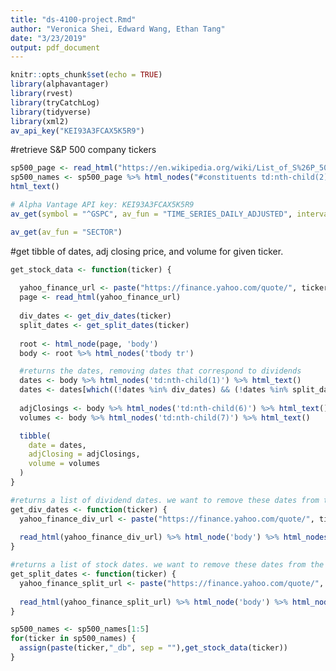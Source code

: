 ```yaml
---
title: "ds-4100-project.Rmd"
author: "Veronica Shei, Edward Wang, Ethan Tang"
date: "3/23/2019"
output: pdf_document
---
```


```r
knitr::opts_chunk$set(echo = TRUE)
library(alphavantager)
library(rvest)
library(tryCatchLog)
library(tidyverse)
library(xml2)
av_api_key("KEI93A3FCAX5K5R9")
```

#retrieve S&P 500 company tickers
```r
sp500_page <- read_html("https://en.wikipedia.org/wiki/List_of_S%26P_500_companies")
sp500_names <- sp500_page %>% html_nodes("#constituents td:nth-child(2)") %>%
html_text()
```

```r
# Alpha Vantage API key: KEI93A3FCAX5K5R9
av_get(symbol = "^GSPC", av_fun = "TIME_SERIES_DAILY_ADJUSTED", interval = "60min", outputsize = "full")
```

```r
av_get(av_fun = "SECTOR")
```

#get tibble of dates, adj closing price, and volume for given ticker.
```r
get_stock_data <- function(ticker) {
  
  yahoo_finance_url <- paste("https://finance.yahoo.com/quote/", ticker, "/history?period1=915339600&period2=1553313600&interval=1mo&filter=history&frequency=1mo", sep = "")
  page <- read_html(yahoo_finance_url)
  
  div_dates <- get_div_dates(ticker)
  split_dates <- get_split_dates(ticker)
  
  root <- html_node(page, 'body')
  body <- root %>% html_nodes('tbody tr')

  #returns the dates, removing dates that correspond to dividends
  dates <- body %>% html_nodes('td:nth-child(1)') %>% html_text()
  dates <- dates[which((!dates %in% div_dates) && (!dates %in% split_dates))]
  
  adjClosings <- body %>% html_nodes('td:nth-child(6)') %>% html_text()
  volumes <- body %>% html_nodes('td:nth-child(7)') %>% html_text()

  tibble(
    date = dates,
    adjClosing = adjClosings,
    volume = volumes
  )
}

#returns a list of dividend dates. we want to remove these dates from the historical data
get_div_dates <- function(ticker) {
  yahoo_finance_div_url <- paste("https://finance.yahoo.com/quote/", ticker, "/history?period1=915339600&period2=1553313600&interval=1mo&filter=div&frequency=1mo", sep = "")
  
  read_html(yahoo_finance_div_url) %>% html_node('body') %>% html_nodes('tbody tr td:nth-child(1)') %>% html_text()
}

#returns a list of stock dates. we want to remove these dates from the historical data
get_split_dates <- function(ticker) {
  yahoo_finance_split_url <- paste("https://finance.yahoo.com/quote/", ticker, "/history?period1=915339600&period2=1553313600&interval=1mo&filter=split&frequency=1mo", sep = "")
  
  read_html(yahoo_finance_split_url) %>% html_node('body') %>% html_nodes('tbody tr td:nth-child(1)') %>% html_text()
}
```


```r
sp500_names <- sp500_names[1:5]
for(ticker in sp500_names) {
  assign(paste(ticker,"_db", sep = ""),get_stock_data(ticker))
}
```
